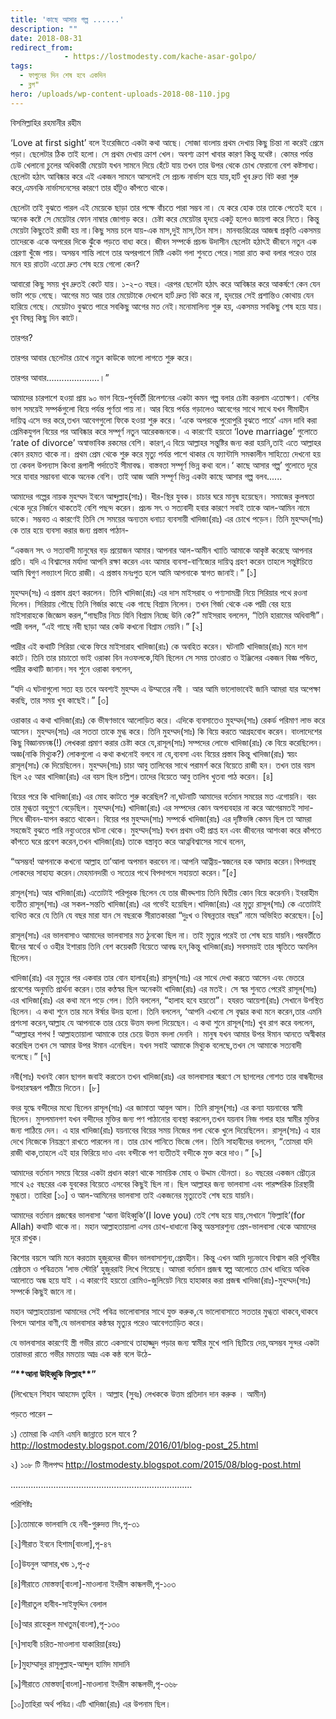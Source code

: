 ```yaml
---
title: 'কাছে আসার গল্প ......'
description: ""
date: 2018-08-31
redirect_from: 
            - https://lostmodesty.com/kache-asar-golpo/
tags: 
  - ফাগুনের দিন শেষ হবে একদিন
  - ব্লগ"
hero: /uploads/wp-content-uploads-2018-08-110.jpg
---
```

বিসমিল্লাহির রহমানীর রহীম

‘Love at first sight’ বলে ইংরেজিতে একটা কথা আছে। সোজা বাংলায় প্রথম দেখায় কিছু চিন্তা না করেই প্রেমে পড়া। ছেলেটার ঠিক তাই হলো। সে প্রথম দেখায় ক্রাশ খেল। অবশ্য ক্রাশ খাবার কারণ কিন্তু যথেষ্ট। কোমর পর্যন্ত ঢেউ খেলানো চুলের অধিকারী মেয়েটা যখন সামনে দিয়ে হেঁটে যায় তখন তার উপর থেকে চোখ ফেরানো বেশ কষ্টসাধ্য। ছেলেটা হঠাৎ আবিষ্কার করে এই একজন সামনে আসলেই সে প্রচন্ড নার্ভাস হয়ে যায়,হার্ট খুব দ্রুত বিট করা শুরু করে,এমনকি নার্ভাসনেসের কারণে তার হাঁটুও কাঁপতে থাকে।

ছেলেটা তাই বুঝতে পারল এই মেয়েকে ছাড়া তার পক্ষে বাঁচতে পারা সম্ভব না। যে করে হোক তার তাকে পেতেই হবে । অনেক কষ্টে সে মেয়েটার ফোন নাম্বার জোগাড় করে। চেষ্টা করে মেয়েটার হৃদয়ে একটু হলেও জায়গা করে নিতে। কিন্তু মেয়েটা কিছুতেই রাজী হয় না।কিছু সময় চলে যায়-এক মাস,দুই মাস,তিন মাস। মানবচরিত্রের আজন্ম প্রকৃতি একসময় তাদেরকে একে অপরের দিকে ঝুঁকে পড়তে বাধ্য করে। জীবন সম্পর্কে প্রচন্ড উদাসীন ছেলেটা হঠাৎই জীবনে নতুন এক প্রেরণা খুঁজে পায়। অসম্ভব শান্তি লাগে তার অপরপাশে মিষ্টি একটা গলা শুনতে পেরে।সারা রাত কথা বলার পরেও তার মনে হয় রাতটা এতো দ্রুত শেষ হয়ে গেলো কেন?

আবারো কিছু সময় খুব দ্রুতই কেটে যায়। ১-২-৩ বছর। এরপর ছেলেটা হঠাৎ করে আবিষ্কার করে আকর্ষণে কেন যেন ভাটা পড়ে গেছে। আগের মত আর তার মেয়েটাকে দেখলে হার্ট দ্রুত বিট করে না, হৃদয়ের সেই প্রশান্তিও কোথায় যেন হারিয়ে গেছে। মেয়েটাও বুঝতে পারে সবকিছু আগের মত নেই।মনোমালিন্য শুরু হয়, একসময় সবকিছু শেষ হয়ে যায়।খুব বিষন্ন কিছু দিন কাটে।

তারপর?

তারপর আবার ছেলেটার চোখে নতুন কাউকে ভালো লাগতে শুরু করে।

তারপর আবার.....................।”

আমাদের চারপাশে হওয়া প্রায় ৯০ ভাগ বিয়ে-পূর্ববর্তী রিলেশনের একটা কমন গল্প বলার চেষ্টা করলাম এতোক্ষণ। বেশির ভাগ সময়েই সম্পর্কগুলো বিয়ে পর্যন্ত পূর্ণতা পায় না। আর বিয়ে পর্যন্ত গড়ালেও আবেগের সাথে সাথে যখন সীমাহীন দায়িত্ব এসে ভর করে,তখন আবেগগুলো ফিকে হওয়া শুরু করে। ‘একে অপরকে পুরোপুরি বুঝতে পারে’ এমন দাবি করা প্রেমিকযুগল বিয়ের পর আবিষ্কার করে সম্পূর্ণ নতুন আরেকজনকে। এ কারণেই হয়তো ‘love marriage’ গুলোতে ‘rate of divorce’ অস্বাভাবিক রকমের বেশি। কারণ,এ বিয়ে আল্লাহর সন্তুষ্টির জন্য করা হয়নি,তাই এতে আল্লাহর কোন রহমত থাকে না। প্রথম প্রেম থেকে শুরু করে মৃত্যু পর্যন্ত পাশে থাকার যে ফ্যান্টাসি সমকালীন সাহিত্যে দেখনো হয় তা কেবল উপন্যাস কিংবা রূপালী পর্দাতেই সীমাবদ্ধ। বাস্তবতা সম্পূর্ণ ভিন্ন কথা বলে।‘ কাছে আসার গল্প’ গুলোতে দূরে সরে যাবার সম্ভাবনা থাকে অনেক বেশি। তাই আজ আমি সম্পূর্ণ ভিন্ন একটা কাছে আসার গল্প বলব......

আমাদের গল্পের নায়ক মুহম্মদ ইবনে আব্দুল্লাহ(সাঃ)। ধীর-স্থির যুবক। চাচার ঘরে মানুষ হয়েছেন। সমাজের কুলষতা থেকে দূরে নির্জনে থাকতেই বেশি পছন্দ করেন। প্রচন্ড সৎ ও সত্যবাদী হবার কারণে সবাই তাকে আল-আমিন নামে ডাকে। সম্ভবত এ কারণেই তিনি সে সময়ের অন্যতম ধনাঢ্য ব্যবসায়ী খাদিজা(রাঃ) এর চোখে পড়েন। তিনি মুহম্মদ(সাঃ) কে তার হয়ে ব্যবসা করার জন্য প্রস্তাব পাঠান-

“একজন সৎ ও সত্যবাদী মানুষের বড় প্রয়োজন আমার।আপনার আল-আমীন খ্যাতি আমাকে আকৃষ্ট করেছে আপনার প্রতি। যদি এ বিশ্বাসের মর্যাদা আপনি রক্ষা করেন এবং আমার ব্যবসা-বাণিজ্যের দায়িত্ব গ্রহণ করেন তাহলে সন্তুষ্টচিত্তে আমি দ্বিগুণ লভ্যাংশ দিতে রাজী। এ প্রস্তাব মনঃপুত হলে আমি আপনাকে স্বাগত জানাই।” \[১]

মুহম্মদ(সঃ) এ প্রস্তাব গ্রহণ করলেন। তিনি খাদিজা(রাঃ) এর দাস মাইসরাহ ও পণ্যসামগ্রী নিয়ে সিরিয়ার পথে রওনা দিলেন। সিরিয়ায় পৌছে তিনি গির্জার কাছে এক গাছে বিশ্রাম নিলেন। তখন গির্জা থেকে এক পাদ্রী বের হয়ে মাইসারাহকে জিজ্ঞেস করল,“গাছটির নিচে যিনি বিশ্রাম নিচ্ছে উনি কে?” মাইসরাহ বললেন, “তিনি হারামের অধিবাসী”। পাদ্রী বলল, “এই গাছে নবী ছাড়া আর কেউ কখনো বিশ্রাম নেয়নি।” \[২]

পাদ্রীর এই কথাটি সিরিয়া থেকে ফিরে মাইসারাহ খাদিজা(রাঃ) কে অবহিত করেন। ঘটনাটি খাদিজার(রাঃ) মনে দাগ কাটে। তিনি তার চাচাতো ভাই ওরাকা বিন নওফলকে,যিনি ছিলেন সে সময় তাওরাত ও ইঞ্জিলের একজন বিজ্ঞ পন্ডিত, পাদ্রীর কথাটি জানান।সব শুনে ওরাকা বললেন,

“যদি এ ঘটনাগুলো সত্য হয় তবে অবশ্যই মুহম্মদ এ উম্মতের নবী । আর আমি ভালোভাবেই জানি আমরা যার অপেক্ষা করছি, তার সময় খুব কাছেই।” \[৩]

ওরাকার এ কথা খাদিজা(রাঃ) কে ভীষণভাবে আলোড়িত করে। এদিকে ব্যবসাতেও মুহম্মদ(সাঃ) রেকর্ড পরিমাণ লাভ করে আসেন। মুহম্মদ(সাঃ) এর সততা তাকে মুগ্ধ করে। তিনি মুহম্মদ(সাঃ) কি বিয়ে করতে আগ্রহবোধ করেন। বাংলাদেশের কিছু বিজ্ঞানমনষ্ক(!) লেখকরা প্রমাণ করার চেষ্টা করে যে,রাসূল(সাঃ) সম্পদের লোভে খাদিজা(রাঃ) কে বিয়ে করেছিলেন। অজ্ঞ(নাকি মিথ্যুক?) লোকগুলো এ কথা কখনোই বলবে না যে,ব্যবসা এবং বিয়ের প্রস্তাব কিন্তু খাদিজা(রাঃ) স্বয়ং রাসূল(সাঃ) কে দিয়েছিলেন। মুহম্মদ(সাঃ) চাচা আবু তালিবের সাথে পরামর্শ করে বিয়েতে রাজী হন। তখন তার বয়স ছিল ২৫ আর খাদিজা(রাঃ) এর বয়স ছিল চল্লিশ।তাদের বিয়েতে আবু তালিব খুতবা পাঠ করেন। \[৪]

বিয়ের পরে কি খাদিজা(রাঃ) এর মোহ কাটতে শুরু করেছিল? না,ঘটনাটি আমাদের বর্তমান সময়ের মত এগোয়নি। বরং তার মুগ্ধতা বহুগুণে বেড়েছিল। মুহম্মদ(সাঃ) খাদিজা(রাঃ) এর সম্পদের কোন অপব্যবহার না করে আগেরমতই সাদা-সিধে জীবন-যাপন করতে থাকেন। বিয়ের পর মুহম্মদ(সাঃ) সম্পর্কে খাদিজা(রাঃ) এর দৃষ্টিভঙ্গি কেমন ছিল তা আমরা সহজেই বুঝতে পারি নব্যুওতের ঘটনা থেকে। মুহম্মদ(সাঃ) যখন প্রথম ওহী প্রাপ্ত হন এবং জীবনের আশংকা করে কাঁপতে কাঁপতে ঘরে প্রবেশ করেন,তখন খাদিজা(রাঃ) তাকে বস্ত্রাবৃত করে আত্নবিশ্বাসের সাথে বলেন,

“অসম্ভব! আপনাকে কখনো আল্লাহ তা’আলা অপমান করবেন না।আপনি আত্নীয়-স্বজনের হক আদায় করেন।বিপদগ্রস্থ লোকদের সাহায্য করেন।মেহমানদারী ও সত্যের পথে বিপদাপদে সহায়তা করেন।”\[৫]

রাসূল(সাঃ) আর খাদিজা(রাঃ) এতোটাই পরিপূরক ছিলেন যে তার জীবদ্দশায় তিনি দ্বিতীয় কোন বিয়ে করেননি।ইবরাহীম ব্যতীত রাসূল(সাঃ) এর সকল-সন্ততি খাদিজা(রাঃ) এর গর্ভেই হয়েছিল।খাদিজা(রাঃ) এর মৃত্যু রাসূল(সাঃ) কে এতোটাই ব্যথিত করে যে তিনি যে বছর মারা যান সে বছরকে সীরাতকাররা “দুঃখ ও বিষন্নতার বছর” নামে অভিহিত করেছেন।\[৬]

রাসূল(সাঃ) এর ভালবাসাও আমাদের ভালবাসার মত ঠুনকো ছিল না। তাই মৃত্যুর পরেই তা শেষ হয়ে যায়নি।পরবর্তীতে দ্বীনের স্বার্থে ও ওহীর ইশারায় তিনি বেশ কয়েকটি বিয়েতে আবদ্ধ হন,কিন্তু খাদিজা(রাঃ) সবসময়ই তার স্মৃতিতে অমলিন ছিলেন।

খাদিজা(রাঃ) এর মৃত্যুর পর একবার তার বোন হালাহ(রাঃ) রাসূল(সাঃ) এর সাথে দেখা করতে আসেন এবং ভেতরে প্রবেশের অনুমতি প্রার্থনা করেন।তার কণ্ঠস্বর ছিল অনেকটা খাদিজা(রাঃ) এর মতই। সে স্বর শুনতে পেরেই রাসূল(সাঃ) এর খাদিজা(রাঃ) এর কথা মনে পড়ে গেল। তিনি বললেন, “হালাহ হবে হয়তো”। হযরত আয়েশা(রাঃ) সেখানে উপস্থিত ছিলেন। এ কথা শুনে তার মনে ঈর্ষার উদয় হলো। তিনি বললেন, ‘আপনি এখনো সে বৃদ্ধার কথা মনে করেন,তার এমনি প্রশংসা করেন,আল্লাহ যে আপনাকে তার চেয়ে উত্তম বদলা দিয়েছেন। এ কথা শুনে রাসূল(সাঃ) খুব রাগ করে বললেন, “আল্লাহর শপথ ! আল্লাহতায়ালা আমাকে তার চেয়ে উত্তম বদলা দেননি । মানুষ যখন আমার উপর ঈমান আনতে অস্বীকার করেছিল তখন সে আমার উপর ঈমান এনেছিল। যখন সবাই আমাকে মিথ্যুক বলেছে,তখন সে আমাকে সত্যবাদী বলেছে।” \[৭]

নবী(সাঃ) যখনই কোন ছাগল জবাই করতেন তখন খাদিজা(রাঃ) এর ভালবাসার স্মরণে সে ছাগলের গোশত তার বান্ধবীদের উপহারস্বরূপ পাঠীয়ে দিতেন। \[৮]

বদর যুদ্ধে বন্দীদের মধ্যে ছিলেন রাসূল(সাঃ) এর জামাতা আবুল আস। তিনি রাসূল(সাঃ) এর কন্যা যয়নাবের স্বামী ছিলেন। মুসলমানগণ যখন বন্দীদের মুক্তির জন্য পণ পাঠানোর ব্যবস্থা করলেন,তখন যয়নাব নিজ গলার হার স্বামীর মুক্তির জন্য পাঠিয়ে দেন। এ হার খাদিজা(রাঃ) যয়নাবের বিয়ের সময় নিজের গলা থেকে খুলে দিয়েছিলেন। রাসূল(সাঃ) এ হার দেখে নিজেকে নিয়ন্ত্রণে রাখতে পারলেন না। তার চোখ পানিতে ভিজে গেল। তিনি সাহাবীদের বললেন, “তোমরা যদি রাজী থাক,তাহলে এই হার ফিরিয়ে দাও এবং বন্দীকে পণ ব্যতীতই বন্দীকে মুক্ত করে দাও।” \[৯]

আমাদের বর্তমান সময়ে বিয়ের একটা প্রধান কারণ থাকে সাময়িক মোহ ও উদ্দাম যৌনতা। ৪০ বছরের একজন প্রৌঢ়ের সাথে ২৫ বছরের এক যুবকের বিয়েতে এসবের কিছুই ছিল না। ছিল আল্লাহর জন্য ভালবাসা এবং পারষ্পরিক চিরস্থায়ী মুগ্ধতা। তাহিরা \[১০] ও আল-আমিনের ভালবাসা তাই একজনের মৃত্যুতেই শেষ হয়ে যায়নি।

আমাদের বর্তমান প্রজন্মের ভালবাসা ‘আনা উহিব্বুকি’(I love you) তেই শেষ হয়ে যায়,সেখানে ‘ফিল্লাহি’(for Allah) কথাটি থাকে না। মহান আল্লাহতায়ালা এসব চোখ-ধাধানো কিন্তু অন্তসারশুন্য প্রেম-ভালবাসা থেকে আমাদের দূরে রাখুক।

কিশোর বয়সে আমি মনে করতাম হুজুরদের জীবন ভালবাসাশুন্য,প্রেমহীন। কিন্তু এখন আমি দৃঢ়ভাবে বিশ্বাস করি পৃথিবীর শ্রেষ্ঠতম ও পবিত্রতম ‘লাভ স্টোরি’ হুজুররাই লিখে গিয়েছে। আমরা বর্তমান প্রজন্ম স্বল্প আলোতে চোখ ধাধিয়ে অধিক আলোতে অন্ধ হয়ে যাই ।এ কারণেই হয়তো রোমিও-জুলিয়েট নিয়ে হাহাকার করা প্রজন্ম খাদিজা(রাঃ)-মুহম্মদ(সাঃ) সম্পর্কে কিছুই জানে না।

মহান আল্লাহতায়ালা আমাদের সেই পবিত্র ভালোবাসার সাথে যুক্ত করুক,যে ভালোবাসাতে সততার মুগ্ধতা থাকবে,থাকবে বিপদে আশার বাণী,যে ভালবাসার কন্ঠস্বর মৃত্যুর পরেও আবেগতাড়িত করে।

যে ভালবাসার কারণেই স্ত্রী গভীর রাতে একসাথে তাহাজ্জুদ পড়ার জন্য স্বামীর মুখে পানি ছিটিয়ে দেয়,অসম্ভব সুন্দর একটা তারাভরা রাতে গভীর মমতায় আদ্র এক কন্ঠ বলে উঠে-

**“\*\***আনা উহিব্বুকি ফিল্লাহ\***\*”**

(লিখেছেন শিহাব আহমেদ তুহিন । আল্লাহ (সুবঃ) লেখককে উত্তম প্রতিদান দান করুক । আমীন)

পড়তে পারেন –

১) তোমরা কি এমনি এমনি জান্নাতে চলে যাবে ? <http://lostmodesty.blogspot.com/2016/01/blog-post_25.html>

২) ১০৮ টি নীলপদ্ম <http://lostmodesty.blogspot.com/2015/08/blog-post.html>

........................................................................

পরিশিষ্টঃ

\[১]তোমাকে ভালবাসি হে নবী-গুরুদত্ত সিং,পৃ-৩১

\[২]সীরাত ইবনে হিশাম\[বাংলা],পৃ-৪৭

\[৩]উযনুল আসার,খন্ড ১,পৃ-৫

\[৪]সীরাতে মোস্তফা\[বাংলা]-মাওলানা ইদরীস কান্ধলভী,পৃ-১০৩

\[৫]সীরাতুল হাবীব-সাইফুদ্দিন বেলাল

\[৬]আর রাহেকুল মাখতুম(বাংলা),পৃ-১৩০

\[৭]সাহাবী চরিত-মাওলানা যাকারিয়া(রহঃ)

\[৮]মুহাম্মাদুর রাসূলুল্লাহ-আব্দুল হামিদ মাদানি

\[৯]সীরাতে মোস্তফা\[বাংলা]-মাওলানা ইদরীস কান্ধলভী,পৃ-৩৬৮

\[১০]তাহিরা অর্থ পবিত্র।এটি খাদিজা(রাঃ) এর উপনাম ছিল।
